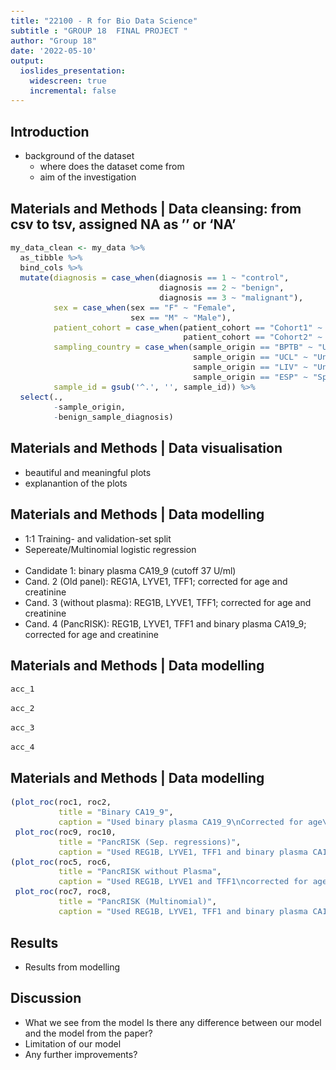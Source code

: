 ```yaml
---
title: "22100 - R for Bio Data Science"
subtitle : "GROUP 18  FINAL PROJECT "
author: "Group 18"
date: '2022-05-10'
output: 
  ioslides_presentation:
    widescreen: true
    incremental: false
---
```

<style>
slides > slide {
color: #515151;
}
</style>
## Introduction
- background of the dataset 
  - where does the dataset come from 
  - aim of the investigation

## Materials and Methods | Data cleansing: from csv to tsv, assigned NA as '' or 'NA'
<style> 
pre {font-size: 15px;}
</style>
```r
my_data_clean <- my_data %>% 
  as_tibble %>% 
  bind_cols %>% 
  mutate(diagnosis = case_when(diagnosis == 1 ~ "control",
                               diagnosis == 2 ~ "benign",
                               diagnosis == 3 ~ "malignant"),
         sex = case_when(sex == "F" ~ "Female",
                         sex == "M" ~ "Male"),
         patient_cohort = case_when(patient_cohort == "Cohort1" ~ "Cohort_1",
                                    patient_cohort == "Cohort2" ~ "Cohort_2"),
         sampling_country = case_when(sample_origin == "BPTB" ~ "United Kingdom",
                                      sample_origin == "UCL" ~ "United Kingdom",
                                      sample_origin == "LIV" ~ "United Kingdom",
                                      sample_origin == "ESP" ~ "Spain"),
         sample_id = gsub('^.', '', sample_id)) %>% 
  select(.,
         -sample_origin,
         -benign_sample_diagnosis)
```
## Materials and Methods | Data visualisation 

- beautiful and meaningful plots
- explanantion of the plots

## Materials and Methods | Data modelling

- 1:1 Training- and validation-set split
- Sepereate/Multinomial logistic regression
<br/><br/>
- Candidate 1: binary plasma CA19_9 (cutoff 37 U/ml)
- Cand. 2 (Old panel): REG1A, LYVE1, TFF1; corrected for age and creatinine
- Cand. 3 (without plasma): REG1B, LYVE1, TFF1; corrected for age and creatinine
- Cand. 4 (PancRISK): REG1B, LYVE1, TFF1 and binary plasma CA19_9; corrected for age and creatinine

## Materials and Methods | Data modelling {.columns-2}
<style>
slides > slide > hgroup + article {
margin-top: 0px;
}
table {
background-color: #f6f6f6;
margin-block-end: 20px;
}
</style>
```r
acc_1

acc_2

acc_3

acc_4
```
## Materials and Methods | Data modelling 
<style>
slides > slide {
  background: linear-gradient(#ffffff, #ffffff 85%, #ffffff);
  background-color: white;
  }
  
p { 
  margin-top: -50px; 
  margin-left: 0px;
} 
</style>
```r
(plot_roc(roc1, roc2, 
          title = "Binary CA19_9",
          caption = "Used binary plasma CA19_9\nCorrected for age\nN = 390") + 
 plot_roc(roc9, roc10, 
          title = "PancRISK (Sep. regressions)",
          caption = "Used REG1B, LYVE1, TFF1 and binary plasma CA19_9\nCorrected for age and creatinine\nN = 590\nSeperate regressions for contrasts:\nControl vs. Benign and Benign vs. Malignant")) /
(plot_roc(roc5, roc6, 
          title = "PancRISK without Plasma",
          caption = "Used REG1B, LYVE1 and TFF1\ncorrected for age and creatinine\nN = 590") + 
 plot_roc(roc7, roc8, 
          title = "PancRISK (Multinomial)",
          caption = "Used REG1B, LYVE1, TFF1 and binary plasma CA19_9\nCorrected for age and creatinine\nN = 590\nMultinom regression contrast Control vs. Benign vs. Malignant"))
```

## Results

- Results from modelling

## Discussion

- What we see from the model Is there any difference between our model and the model from the paper? 
- Limitation of our model 
- Any further improvements?